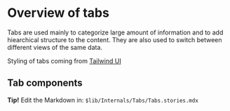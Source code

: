 
<Meta title="Tabs/Overview" />

# Overview of tabs

Tabs are used mainly to categorize large amount of information and to add hiearchical structure to the content. They are also used to switch between different views of the same data.

Styling of tabs coming from [Tailwind UI](https://tailwindui.com/components/application-ui/navigation/tabs)

## Tab components

<Canvas>
  <Story id="tabs-stories--mainfirst" />
</Canvas>

<Canvas>
  <Story id="tabs-stories--real" />
</Canvas>

<Canvas>
  <Story id="tabs-stories--sub-2" />
</Canvas>

<Canvas>
  <Story id="tabs-stories--combined" />
</Canvas>



**Tip!** Edit the Markdown in: `$lib/Internals/Tabs/Tabs.stories.mdx`
